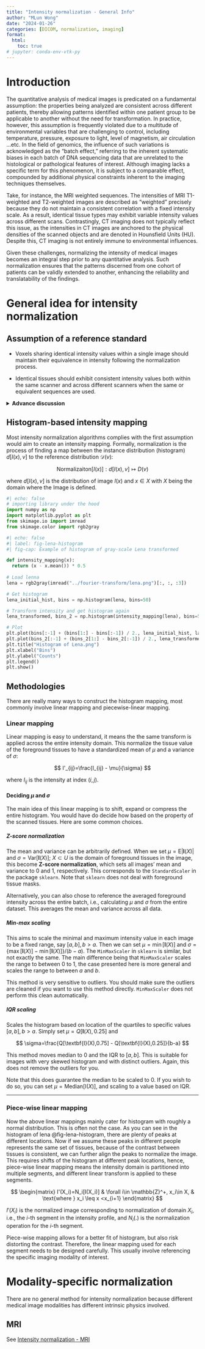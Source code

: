 ```yaml
---
title: "Intensity normalization - General Info"
author: "MLun Wong"
date: "2024-01-26"
categories: [DICOM, normalization, imaging]
format:
  html:
    toc: true
# jupyter: conda-env-vtk-py
---
```


# Introduction

The quantitative analysis of medical images is predicated on a fundamental assumption: the properties being analyzed are consistent across different patients, thereby allowing patterns identified within one patient group to be applicable to another without the need for transformation. In practice, however, this assumption is frequently violated due to a multitude of environmental variables that are challenging to control, including temperature, pressure, exposure to light, level of magnetism, air circulation ...etc. In the field of genomics, the influence of such variations is acknowledged as the "batch effect," referring to the inherent systematic biases in each batch of DNA sequencing data that are unrelated to the histological or pathological features of interest. Although imaging lacks a specific term for this phenomenon, it is subject to a comparable effect, compounded by additional physical constraints inherent to the imaging techniques themselves.

Take, for instance, the MRI weighted sequences. The intensities of MRI T1-weighted and T2-weighted images are described as "weighted" precisely because they do not maintain a consistent correlation with a fixed intensity scale. As a result, identical tissue types may exhibit variable intensity values across different scans. Contrastingly, CT imaging does not typically reflect this issue, as the intensities in CT images are anchored to the physical densities of the scanned objects and are denoted in Hounsfield Units (HU). Despite this, CT imaging is not entirely immune to environmental influences.

Given these challenges, normalizing the intensity of medical images becomes an integral step prior to any quantitative analysis. Such normalization ensures that the patterns discerned from one cohort of patients can be validly extended to another, enhancing the reliability and translatability of the findings.

# General idea for intensity normalization

## Assumption of a reference standard

-   Voxels sharing identical intensity values within a single image should maintain their equivalence in intensity following the normalization process.

-   Identical tissues should exhibit consistent intensity values both within the same scanner and across different scanners when the same or equivalent sequences are used.

```{=html}
<details> <summary><b>Advance discussion</b></summary>
```
::: callout-tip
We mentioned we think that the same type of tissue should show up with the same value in MRI scans, but people are different, and so is their tissue. Some tissues, like brain tissue, don't vary much between people, so brain scan values are pretty consistent and well-adjusted in neuroscience studies. But for other tissues, like tumors, each one is unique. We can't assume they're all the same. We don't have a solid reference to confirm if our assumptions about tissue values are right or wrong. What matters most is if adjusting these values helps us better understand and measure the features we see in scans. So, it's important to be flexible with these assumptions.
:::

</details>

## Histogram-based intensity mapping

Most intensity normalization algorithms complies with the first assumption would aim to create an intensity mapping. Formally, normalization is the process of finding a map between the instance distribution (histogram) $d[I(x), v]$ to the reference distribution $\mathscr{D}(v)$:

$$
\text{Normalizaiton}[I(x)]: d[I(x), v]\mapsto D(v)
$$

where $d[I(x), v]$ is the distribution of image $I(x)$ and $x\in X$ with $X$ being the domain where the Image is defined.

```python
#| echo: false
# importing library under the hood
import numpy as np
import matplotlib.pyplot as plt
from skimage.io import imread
from skimage.color import rgb2gray

```

```python
#| echo: false
#| label: fig-lena-histogram
#| fig-cap: Example of histogram of gray-scale Lena transformed

def intensity_mapping(x):
  return (x - x.mean()) * 0.5
  
# Load lenna
lena = rgb2gray(imread("../fourier-transform/lena.png")[:, :, :3])

# Get histogram
lena_initial_hist, bins = np.histogram(lena, bins=50)

# Transform intensity and get histogram again
lena_transformed, bins_2 = np.histogram(intensity_mapping(lena), bins=50)

# Plot
plt.plot(bins[:-1] + (bins[1:] - bins[:-1]) / 2., lena_initial_hist, label="Original")
plt.plot(bins_2[:-1] + (bins_2[1:] - bins_2[:-1]) / 2., lena_transformed, label="Transformed")
plt.title("Histogram of Lena.png")
plt.xlabel("Bins")
plt.ylabel("Counts")
plt.legend()
plt.show()
```

## Methodologies

There are really many ways to construct the histogram mapping, most commonly involve linear mapping and piecewise-linear mapping.

### Linear mapping

Linear mapping is easy to understand, it means the the same transform is applied across the entire intensity domain. This normalize the tissue value of the foreground tissues to have a standardized mean of $\mu$ and a variance of $\sigma$:

$$
I'_{ij}=\frac{I_{ij} - \mu}{\sigma}
$$

where $I_{ij}$ is the intensity at index $(i,j)$.

#### Deciding $\mu$ and $\sigma$

The main idea of this linear mapping is to shift, expand or compress the entire histogram. You would have do decide how based on the property of the scanned tissues. Here are some common choices.

##### Z-score normalization

The mean and variance can be arbitrarily defined. When we set $\mu=\text{E}|\textbf{I}(X)|$ and $\sigma = \text{Var}[\textbf{I}(X)]$; $X\subset U$ is the domain of foreground tissues in the image, this become **Z-score normalization**, which sets all images' mean and variance to 0 and 1, respectively. This corresponds to the `StandardScaler` in the package `sklearn`. Note that `sklearn` does not deal with foreground tissue masks.

Alternatively, you can also chose to reference the averaged foreground intensity across the entire batch, i.e., calculating $\mu$ and $\sigma$ from the entire dataset. This averages the mean and variance across all data.

##### Min-max scaling

This aims to scale the minimal and maximum intensity value in each image to be a fixed range, say $[a, b],b>a$. Then we can set $\mu=\min[\textbf{I}(X)]$ and $\sigma=\{\max[\textbf{I}(X)] - \min[\textbf{I}(X)]\}/ (b -a)$. The `MinMaxScaler` in `sklearn` is similar, but not exactly the same. The main difference being that `MinMaxScaler` scales the range to between 0 to 1, the case presented here is more general and scales the range to between $a$ and $b$.

::: {.callout-caution appearance="simple"}
This method is very sensitive to outliers. You should make sure the outliers are cleaned if you want to use this method directly. `MinMaxScaler` does not perform this clean automatically.
:::

##### IQR scaling

Scales the histogram based on location of the quartiles to specific values $[a, b], b>a$. Simply set $\mu=Q[\textbf{I}(X), 0.25]$ and

$$
\sigma=\frac{Q[\textbf{I}(X),0.75] - Q[\textbf{I}(X),0.25]}{b-a}
$$

This method moves median to 0 and the IQR to $[a, b]$. This is suitable for images with very skewed histogram and with distinct outliers. Again, this does not remove the outliers for you.

Note that this does guarantee the median to be scaled to 0. If you wish to do so, you can set $\mu=\text{Median}[\text{I}(X)]$, and scaling to a value based on IQR.

------------------------------------------------------------------------

### Piece-wise linear mapping

Now the above linear mappings mainly cater for histogram with roughly a normal distribution. This is often not the case. As you can see in the histogram of lena @fig-lena-histogram, there are plenty of peaks at different locations. Now if we assume these peaks in different people represents the same set of tissues, because of the contrast between tissues is consistent, we can further align the peaks to normalize the image. This requires shifts of the histogram at different peak locations, hence, piece-wise linear mapping means the intensity domain is partitioned into multiple segments, and different linear transform is applied to these segments.

$$
\begin{matrix}
I'(X_i)=N_i[I(X_i)] & \forall i\in \mathbb{Z}^+, x_i\in X, & \text{where } x_i \leq x <x_{i+1}
\end{matrix}
$$

$I'(X_i)$ is the normalized image corresponding to normalization of domain $X_i$, i.e., the $i$-th segment in the intensity profile, and $N_i(.)$ is the normalization operation for the $i$-th segment.

Piece-wise mapping allows for a better fit of histogram, but also risk distorting the contrast. Therefore, the linear mapping used for each segment needs to be designed carefully. This usually involve referencing the specific imaging modality of interest.

# Modality-specific normalization

There are no general method for intensity normalization because different medical image modalities has different intrinsic physics involved.

## MRI

See [Intensity normalization - MRI](./intensity-normalization-mri.qmd)